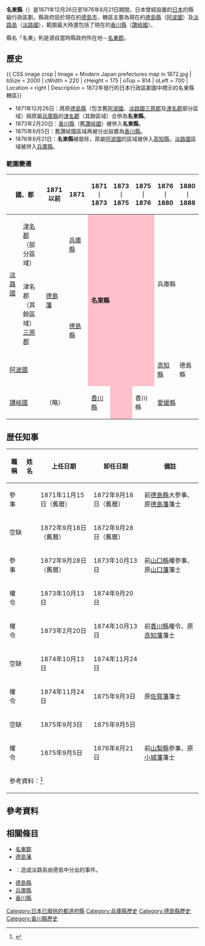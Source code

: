 '''名東縣'''（{{jpn|j=名東県|kyu=名東縣|hg=みょうどうけん|rm=Myōdō ken|f=y}}）是1871年12月26日至1876年8月21日期間，日本曾經設置的[[日本|日本]]的縣級行政區劃，縣政府設於現在的[[德島市|德島市]]，轄區主要為現在的[[德島縣|德島縣]]（[[阿波國|阿波國]]）及[[淡路島|淡路島]]（[[淡路國|淡路國]]），範圍最大時還包括了現在的[[香川縣|香川縣]]（[[讚岐國|讚岐國]]）。

縣名「名東」則是源自當時縣政府所在地－[[名東郡|名東郡]]。

==歷史==

{{ CSS image crop
| Image = Modern Japan prefectures map in 1872.jpg
| bSize = 2000
| cWidth = 220
| cHeight = 175
| oTop = 814
| oLeft = 700
| Location = right
| Description = 1872年發行的日本行政區劃圖中標示的名東縣轄區}}

* 1871年12月26日：將原[[德島縣|德島縣]]（包含舊[[阿波國|阿波國]]、[[淡路國|淡路國]][[三原郡|三原郡]]及[[津名郡|津名郡]]部分區域）與原屬[[兵庫縣|兵庫縣]]的[[津名郡|津名郡]]（其餘區域）合併為'''名東縣'''。
* 1873年2月20日：[[香川縣|香川縣]]（舊[[讚岐國|讚岐國]]）被併入'''名東縣'''。
* 1875年9月5日：舊讚岐國區域再被分出設置為[[香川縣|香川縣]]。
* 1876年8月21日：'''名東縣'''被廢除，原屬[[阿波國|阿波國]]的區域被併入[[高知縣|高知縣]]，[[淡路國|淡路國]]區域被併入[[兵庫縣|兵庫縣]]。

=== 範圍變遷 ===
{|class="wikitable" style="text-align:center"
! colspan="2" | 國、郡
! 1871以前
! 1871
! 1871<br/>｜<br/>1873
! 1873<br/>｜<br/>1875
! 1875<br/>｜<br/>1876
! 1876<br/>｜<br/>1880
! 1880<br/>｜<br/>1888
! 1888<br/>｜<br/>現在
|-
| rowspan="2" | [[淡路國|淡路國]]
| [[津名郡|津名郡]]（部分區域）
| rowspan="3" | [[德島藩|德島藩]]
| [[兵庫縣|兵庫縣]]
| rowspan="3" colspan="3" style="background:pink;border-bottom:none" | '''名東縣'''
| rowspan="2" colspan="3" | 兵庫縣
|-
| 津名郡（其餘區域）<br />[[三原郡|三原郡]]
| rowspan="2" | [[德島縣|德島縣]]
|-
| colspan="2" | [[阿波國|阿波國]]
| [[高知縣|高知縣]]
| colspan="2" | 德島縣
|-
| colspan="2" | [[讃岐國|讃岐國]]
| colspan="2" | （略）
| [[香川縣|香川縣]]
| style="background:pink;border-top:none" | 
| 香川縣
| colspan="2"| [[愛媛縣|愛媛縣]]
| 香川縣
|}

== 歴任知事 ==

{| class="wikitable sortable" style="text-align:left; font-size:95%"
|+ 
! 職稱 !! 姓名 !! 上任日期 !! 卸任日期 !! 備註
|- align=center
| 參事 || {{Tsl|ja|井上高格}} || 1871年11月15日（舊曆） || 1872年9月18日（舊曆） || align=left | 前[[德島縣|德島縣]]大參事、原[[德島藩|德島藩]]藩士
|- align=center
| colspan=2 | 空缺 || 1872年9月18日（舊曆） || 1872年9月28日（舊曆） || align=left | 
|- align=center
| 參事 || rowspan=2 | {{Tsl|ja|久保清太郎}} || 1872年9月28日（舊曆） || 1873年10月13日 || align=left | 前[[山口縣|山口縣]]權參事、原[[山口藩|山口藩]]藩士
|- align=center
| 權令 || 1873年10月13日 || 1874年9月20日 || align=left | 
|- align=center
| 權令 || {{Tsl|ja|林茂平}} || 1873年2月20日 || 1874年10月13日  || align=left | 前[[香川縣|香川縣]]權令、原[[高知藩|高知藩]]藩士
|- align=center
| colspan=2 | 空缺 || 1874年10月13日 || 1874年11月24日 || align=left | 
|- align=center
| 權令 || {{Tsl|ja|古賀定雄}} || 1874年11月24日 || 1875年9月3日 || align=left | 原[[佐賀藩|佐賀藩]]藩士
|- align=center
| colspan=2 | 空缺 || 1875年9月3日 || 1875年9月5日  || align=left | 
|- align=center
| 權令 || {{Tsl|ja|富岡敬明}} || 1875年9月5日 || 1876年8月21日 || align=left | 前[[山梨縣|山梨縣]]參事、原[[小城藩|小城藩]]藩士
|-
| colspan=5 | 參考資料：<ref>{{Cite web| url=http://kitabatake.world.coocan.jp/rekishi49.5.html| title=戦前都道府県知事総覧| work=日本の歴史学講座| language=ja| accessdate=2022-06-06| archive-date=2016-09-10| archive-url=https://web.archive.org/web/20160910081248/http://kitabatake.world.coocan.jp/rekishi49.5.html}}</ref>
|}

== 參考資料 ==
{{Reflist|30em}}

==相關條目==

* [[名東郡|名東郡]]
* [[德島藩|德島藩]]
* {{tsl|ja|庚午事変|庚午事變}}：造成淡路島由德島中分出的事件。
* [[德島縣|德島縣]]
* [[兵庫縣|兵庫縣]]
* [[香川縣|香川縣]]

{{日本已廢除的府縣}}

{{DEFAULTSORT:Myodo}}
[[Category:日本已廢除的都道府縣|Category:日本已廢除的都道府縣]]
[[Category:兵庫縣歷史|Category:兵庫縣歷史]]
[[Category:德島縣歷史|Category:德島縣歷史]]
[[Category:香川縣歷史|Category:香川縣歷史]]